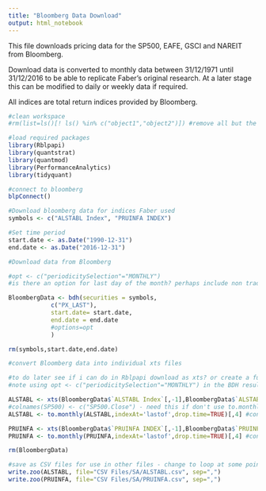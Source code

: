 ```yaml
---
title: "Bloomberg Data Download"
output: html_notebook
---
```


This file downloads pricing data for the SP500, EAFE, GSCI and NAREIT from Bloomberg.

Download data is converted to monthly data between 31/12/1971 until 31/12/2016 to be able to replicate Faber's original research. At a later stage this can be modified to daily or weekly data if required.

All indices are total return indices provided by Bloomberg.

```r
#clean workspace 
#rm(list=ls()[! ls() %in% c("object1","object2")]) #remove all but the objects you define e.g. object1 and object2
```

```r
#load required packages
library(Rblpapi)
library(quantstrat) 
library(quantmod)
library(PerformanceAnalytics)
library(tidyquant)
```

```r
#connect to bloomberg
blpConnect()
```

```r
#Download bloomberg data for indices Faber used
symbols <- c("ALSTABL Index", "PRUINFA INDEX")

#Set time period
start.date <- as.Date("1990-12-31")
end.date <- as.Date("2016-12-31")
```

```r
#Download data from Bloomberg

#opt <- c("periodicitySelection"="MONTHLY") 
#is there an option for last day of the month? perhaps include non trading days? currently gives different dates to fred download and requies use of to.monthly function below

BloombergData <- bdh(securities = symbols, 
            c("PX_LAST"), 
            start.date= start.date,
            end.date = end.date
            #options=opt
            )

rm(symbols,start.date,end.date)
```

```r
#convert Bloomberg data into individual xts files 

#to do later see if i can do in Rblpapi download as xts? or create a function/loop?)
#note using opt <- c("periodicitySelection"="MONTHLY") in the BDH results in different last days of the month to fred

ALSTABL <- xts(BloombergData$`ALSTABL Index`[,-1],BloombergData$`ALSTABL Index`[,1])
#colnames(SP500) <- c("SP500.Close") - need this if don't use to.monthly?
ALSTABL <- to.monthly(ALSTABL,indexAt='lastof',drop.time=TRUE)[,4] #convert to monthly

PRUINFA <- xts(BloombergData$`PRUINFA INDEX`[,-1],BloombergData$`PRUINFA INDEX`[,1])
PRUINFA <- to.monthly(PRUINFA,indexAt='lastof',drop.time=TRUE)[,4] #convert to monthly

rm(BloombergData)
```

```r
#save as CSV files for use in other files - change to loop at some point
write.zoo(ALSTABL, file="CSV Files/SA/ALSTABL.csv", sep=",")
write.zoo(PRUINFA, file="CSV Files/SA/PRUINFA.csv", sep=",")
```


